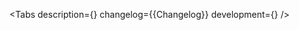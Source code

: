 

<Meta of={Stories} />

<ComponentHeader
    name='FormControl'
    version={packageJson.version}
    package='@alfalab/core-components/form-control'
    children='Базовый компонент для построения полей ввода. Не может быть использован в чистом виде.'
/>

<Tabs
    description={<Description />}
    changelog={<Markdown>{Changelog}</Markdown>}
    development={<Development />}
/>

